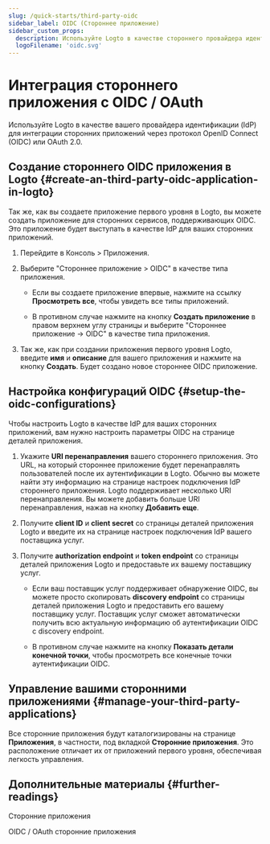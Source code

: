 ```yaml
---
slug: /quick-starts/third-party-oidc
sidebar_label: OIDC (Стороннее приложение)
sidebar_custom_props:
  description: Используйте Logto в качестве стороннего провайдера идентификации (IdP) для вашего приложения через OIDC.
  logoFilename: 'oidc.svg'
---
```


# Интеграция стороннего приложения с OIDC / OAuth

Используйте Logto в качестве вашего провайдера идентификации (IdP) для интеграции сторонних приложений через протокол OpenID Connect (OIDC) или OAuth 2.0.

## Создание стороннего OIDC приложения в Logto \{#create-an-third-party-oidc-application-in-logto}

Так же, как вы создаете приложение первого уровня в Logto, вы можете создать приложение для сторонних сервисов, поддерживающих OIDC. Это приложение будет выступать в качестве IdP для ваших сторонних приложений.

1. Перейдите в <CloudLink to="/applications">Консоль > Приложения</CloudLink>.

2. Выберите "Стороннее приложение > OIDC" в качестве типа приложения.

   - Если вы создаете приложение впервые, нажмите на ссылку **Просмотреть все**, чтобы увидеть все типы приложений.

   - В противном случае нажмите на кнопку **Создать приложение** в правом верхнем углу страницы и выберите "Стороннее приложение -> OIDC" в качестве типа приложения.

3. Так же, как при создании приложения первого уровня Logto, введите **имя** и **описание** для вашего приложения и нажмите на кнопку **Создать**. Будет создано новое стороннее OIDC приложение.

## Настройка конфигураций OIDC \{#setup-the-oidc-configurations}

Чтобы настроить Logto в качестве IdP для ваших сторонних приложений, вам нужно настроить параметры OIDC на странице деталей приложения.

1. Укажите **URI перенаправления** вашего стороннего приложения. Это URL, на который стороннее приложение будет перенаправлять пользователей после их аутентификации в Logto. Обычно вы можете найти эту информацию на странице настроек подключения IdP стороннего приложения. Logto поддерживает несколько URI перенаправления. Вы можете добавить больше URI перенаправления, нажав на кнопку **Добавить еще**.

2. Получите **client ID** и **client secret** со страницы деталей приложения Logto и введите их на странице настроек подключения IdP вашего поставщика услуг.

3. Получите **authorization endpoint** и **token endpoint** со страницы деталей приложения Logto и предоставьте их вашему поставщику услуг.

   - Если ваш поставщик услуг поддерживает обнаружение OIDC, вы можете просто скопировать **discovery endpoint** со страницы деталей приложения Logto и предоставить его вашему поставщику услуг. Поставщик услуг сможет автоматически получить всю актуальную информацию об аутентификации OIDC с discovery endpoint.

   - В противном случае нажмите на кнопку **Показать детали конечной точки**, чтобы просмотреть все конечные точки аутентификации OIDC.

## Управление вашими сторонними приложениями \{#manage-your-third-party-applications}

Все сторонние приложения будут каталогизированы на странице **Приложения**, в частности, под вкладкой **Сторонние приложения**. Это расположение отличает их от приложений первого уровня, обеспечивая легкость управления.

## Дополнительные материалы \{#further-readings}

<Url href="/integrate-logto/third-party-applications">Сторонние приложения</Url>

<Url href="/integrate-logto/third-party-applications/oidc-oauth-third-party-applications">
  OIDC / OAuth сторонние приложения
</Url>
